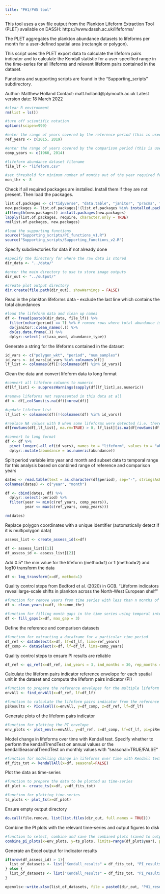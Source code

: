 ---
title: "PH1/FW5 tool"
---

This tool uses a csv file output from the Plankton Lifeform Extraction Tool (PLET) available on DASSH: https://www.dassh.ac.uk/lifeforms/

The PLET aggregates the plankton abundance datasets to lifeforms per month for a user-defined spatial area (rectangle or polygon). 

This script uses the PLET export data to calculate the lifeform pairs indicator and to calculate the Kendall statistic for a user-specified range in the time-series for all lifeforms and relevant lifeform pairs contained in the dataset.

Functions and supporting scripts are found in the "Supporting_scripts" subdirectory.

Author: Matthew Holland
Contact: matt.holland@plymouth.ac.uk
Latest version date: 18 March 2022
```{r}
#clear R environment
rm(list = ls()) 

#turn off scientific notation
options(scipen=999)

#enter the range of years covered by the reference period (this is used to define the reference envelope)
ref_years <- c(2015, 2019)

#enter the range of years covered by the comparison period (this is used to determine the comparison data)
comp_years <- c(1960, 2014)

#lifeform abundance dataset filename
file_lf <- "lifeform.csv"

#set threshold for minimum number of months out of the year required for an assessment area to be included
mon_thr <- 8
```
Check if all required packages are installed. Install them if they are not present. Then load the packages.
```{r, include=FALSE}
list.of.packages <- c("tidyverse", "data.table", "janitor", "pracma", "broom", "EnvStats", "gridExtra")
new.packages <- list.of.packages[!(list.of.packages %in% installed.packages()[,"Package"])]
if(length(new.packages)) install.packages(new.packages)
lapply(list.of.packages, require, character.only = TRUE)
rm(list.of.packages, new.packages)

#load the supporting functions
source("Supporting_scripts/PI_functions_v1.R")
source("Supporting_scripts/Supporting_functions_v2.R")
```
Specify subdirectories for data if not already done
```{r}
#specify the directory for where the raw data is stored
dir_data <- "../data/"

#enter the main directory to use to store image outputs
dir_out <- "../output/"

#create plot output directory
dir.create(file.path(dir_out), showWarnings = FALSE)
```
Read in the plankton lifeforms data - exclude the last line which contains the total abundances
```{r}
#load the lifeform data and clean up names
df <- fread(paste0(dir_data, file_lf)) %>%
  filter(nchar(period) == 7) %>% # remove rows where total abundance is summed
  do(janitor::clean_names(.)) %>%
  do(as.data.frame(.)) %>%
  dplyr::select(-c(taxa_used, abundance_type))
```
Generate a string for the lifeforms contained in the dataset
```{r}
id_vars <- c("polygon_wkt", "period", "num_samples")
id_vars <- id_vars[id_vars %in% colnames(df)]
lf_list <- colnames(df)[!(colnames(df) %in% id_vars)]
```
Clean the data and convert lifeform data to long format
```{r}
#convert all lifeform columns to numeric
df[lf_list] <- suppressWarnings(sapply(df[lf_list],as.numeric))

#remove lifeforms not represented in this data at all
df <- df[,colSums(is.na(df))<nrow(df)]

#update lifeform list
lf_list <- colnames(df)[!(colnames(df) %in% id_vars)]

#replace NA values with 0 when some lifeforms were detected (i.e. there was a real sample)
df[rowSums(df[,lf_list], na.rm=TRUE) > 0, lf_list][is.na(df[rowSums(df[,lf_list], na.rm=TRUE) > 0, lf_list])] <- 0

#convert to long format
df <- df %>%
  pivot_longer(-all_of(id_vars), names_to = "lifeform", values_to = "abundance") %>%
  dplyr::mutate(abundance = as.numeric(abundance))
```
Split period variable into year and month and subset data to temporal range for this analysis based on conbined range of reference and comparison years
```{r}
dates <- read.table(text = as.character(df$period), sep="-", stringsAsFactors=FALSE)
colnames(dates) <- c("year", "month")

df <- cbind(dates, df) %>%
  dplyr::select(-period) %>%
  filter(year >= min(c(ref_years, comp_years)),
         year <= max(c(ref_years, comp_years)))

rm(dates)
```
Replace polygon coordinates with a unique identifier (automatically detect if it is multipolygon data)
```{r}
assess_list <- create_assess_id(x=df)

df <- assess_list[[1]]
df_assess_id <- assess_list[[2]]
```
Add 0.5* the min value for the lifeform (method=1) or 1 (method=2) and log10 transform the data
```{r}
df <- log_transform(x=df, method=1)
```
Quality control steps from Bedford et al. (2020) in GCB. "Lifeform indicators reveal large-scale shifts in plankton across the North-West European shelf"
```{r}
#function for remove years from time series with less than n months of interpolated data and determine proportion of years removed
df <- clean_years(x=df, thr=mon_thr)

#function for filling month gaps in the time series using temporal interpolation with a max gap of 3 months as default
df <- fill_gaps(x=df, max_gap = 3)
```
Define the reference and comparison datasets
```{r}
#function for extracting a dataframe for a particular time period
df_ref <- dataSelect(x=df, lf=df_lf, lims=ref_years)
df_comp <- dataSelect(x=df, lf=df_lf, lims=comp_years)
```
Quality control steps to ensure PI results are reliable
```{r}
df_ref <- qc_ref(x=df_ref, ind_years = 3, ind_months = 30, rep_months = 2)
```
Calculate the lifeform pairs indicator reference envelope for each spatial unit in the dataset and compute the lifeform pairs indicator (PI)
```{r}
#function to prepare the reference envelopes for the multiple lifeform pairs comparisons
envAll <- find_envAll(x=df_ref, lf=df_lf)

#function to calculate the lifeform pairs indicator from the reference envelopes and comparison data
piResults <- PIcalcAll(x=envAll, y=df_comp, z=df_ref, lf=df_lf)
```
Generate plots of the lifeform pairs indicator
```{r}
#function for plotting the PI envelope
env_plots <- plot_env(x=envAll, y=df_ref, z=df_comp, lf=df_lf, pi=piResults)
```
Model change in lifeforms over time with Kendall test. Specify whether to perform the kendallTrendTest on annual values or the kendallSeasonalTrendTest on monthly values with "seasonal=TRUE/FALSE"
```{r}
#function for modelling change in lifeforms over time with Kendall test
df_fits_tot <- kendallAll(x=df, seasonal=FALSE)
```
Plot the data as time-series
```{r}
#function to prepare the data to be plotted as time-series
df_plot <- create_ts(x=df, y=df_fits_tot)

#function for plotting time-series
ts_plots <- plot_ts(x=df_plot)
```
Ensure empty output directory
```{r, include=FALSE}
do.call(file.remove, list(list.files(dir_out, full.names = TRUE)))
```
Combine the PI plots with the relevant time-series and output figures to disk
```{r, include=FALSE}
#function to select, combine and save the combined plots (saved to output subdirectory)
combine_pi_plots(x=env_plots, y=ts_plots, limits=range(df_plot$year), path=dir_out)
```
Generate an Excel output for indicator results
```{r}
if(nrow(df_assess_id) > 1){
  list_of_datasets <- list("Kendall_results" = df_fits_tot, "PI_results" = piResults, "Assessment_ids" = df_assess_id)
} else {
  list_of_datasets <- list("Kendall_results" = df_fits_tot, "PI_results" = piResults)
}

openxlsx::write.xlsx(list_of_datasets, file = paste0(dir_out, "PH1_results", ".xlsx"), overwrite = TRUE)
```











